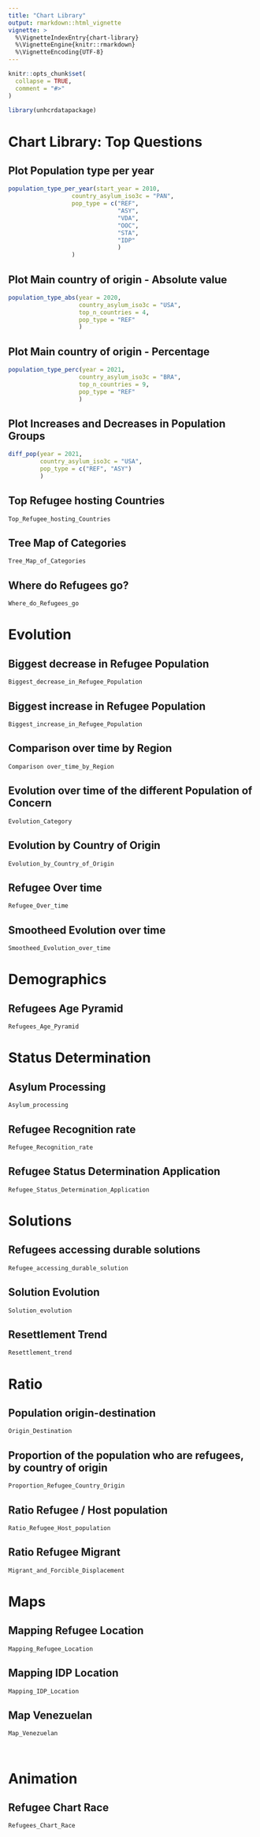 ```yaml
---
title: "Chart Library"
output: rmarkdown::html_vignette
vignette: >
  %\VignetteIndexEntry{chart-library}
  %\VignetteEngine{knitr::rmarkdown}
  %\VignetteEncoding{UTF-8}
---
```


```r
knitr::opts_chunk$set(
  collapse = TRUE,
  comment = "#>"
)
```

```r
library(unhcrdatapackage)
```

<!-- WARNING - This vignette is generated by {fusen} from /dev/flat_full.Rmd: do not edit by hand -->

<!-- Run this 'development' chunk -->
<!-- Store every call to library() that you need to explore your functions -->


<!--
 You need to run the 'description' chunk in the '0-dev_history.Rmd' file before continuing your code there.

If it is the first time you use {fusen}, after 'description', you can directly run the last chunk of the present file with inflate() inside.
--> 


<!-- 
 Store your dataset in a directory named "inst/" at the root of your project.
 Use it for your tests in this Rmd thanks to `pkgload::load_all()` to make it available
and `system.file()` to read it in your examples.

- There already is a dataset in the "inst/" directory to be used in the examples below
-->


# Chart Library: Top Questions

## Plot Population type per year

<!--
Create a chunk for the core of the function

- The chunk needs to be named `function` at least
- It contains the code of a documented function
- The chunk can also be named `function-my_median` to make it easily
findable in your Rmd
- Let the `@examples` part empty, and use the next `examples` chunk instead to present reproducible examples

After inflating the template

-  This function code will automatically be added in a new file in the "R/" directory
-->


<!--
Create a chunk with an example of use for your function

- The chunk needs to be named `examples` at least
- It contains working examples of your function
- The chunk is better be named `examples-my_median` to be handled
correctly when inflated as a vignette

After inflating the template

-  This example will automatically be added in the '@examples' part of our function above in the "R/" directory
- This example will automatically be added in the vignette created from this Rmd template
-->


```r
population_type_per_year(start_year = 2010,
                  country_asylum_iso3c = "PAN",
                  pop_type = c("REF", 
                               "ASY", 
                               "VDA", 
                               "OOC",
                               "STA",
                               "IDP"
                               )
                  )
```

<!--
Create a chunk with a test of use for your function

- The chunk needs to be named `tests` at least
- It contains working tests of your function
- The chunk is better be named `tests-my_median` to be handled
correctly when inflated as a vignette

After inflating the template

-  This test code will automatically be added in the "tests/testthat/" directory
-->


## Plot Main country of origin - Absolute value

```r
population_type_abs(year = 2020,
                    country_asylum_iso3c = "USA",
                    top_n_countries = 4,
                    pop_type = "REF"
                    ) 
```

## Plot Main country of origin - Percentage

```r
population_type_perc(year = 2021,
                    country_asylum_iso3c = "BRA",
                    top_n_countries = 9,
                    pop_type = "REF"
                    ) 
```

## Plot Increases and Decreases in Population Groups

```r
diff_pop(year = 2021,
         country_asylum_iso3c = "USA",
         pop_type = c("REF", "ASY")
         )

```

## Top Refugee hosting Countries

    Top_Refugee_hosting_Countries    

## Tree Map of Categories

    Tree_Map_of_Categories    

##  Where do Refugees go?

    Where_do_Refugees_go    


# Evolution

## Biggest decrease in Refugee Population

    Biggest_decrease_in_Refugee_Population    

## Biggest increase in Refugee Population

    Biggest_increase_in_Refugee_Population    

## Comparison over time by Region

    Comparison over_time_by_Region    

## Evolution over time of the different Population of Concern

    Evolution_Category    

## Evolution by Country of Origin

    Evolution_by_Country_of_Origin    

## Refugee Over time

    Refugee_Over_time    

## Smootheed Evolution over time

    Smootheed_Evolution_over_time    


# Demographics 

## Refugees Age Pyramid

    Refugees_Age_Pyramid    


# Status Determination 

## Asylum Processing

    Asylum_processing    

## Refugee Recognition rate

    Refugee_Recognition_rate    

## Refugee Status Determination Application

    Refugee_Status_Determination_Application    


# Solutions

    

## Refugees accessing durable solutions

    Refugee_accessing_durable_solution    

## Solution Evolution

    Solution_evolution    

## Resettlement Trend

    Resettlement_trend    


# Ratio

## Population origin-destination

    Origin_Destination    

## Proportion of the population who are refugees, by country of origin

    Proportion_Refugee_Country_Origin    

## Ratio Refugee / Host population

    Ratio_Refugee_Host_population    

## Ratio Refugee Migrant

    Migrant_and_Forcible_Displacement    


# Maps

    

## Mapping Refugee Location

    Mapping_Refugee_Location    

## Mapping IDP Location

    Mapping_IDP_Location    

## Map Venezuelan

    Map_Venezuelan    
       
       

# Animation

    

## Refugee Chart Race

    Refugees_Chart_Race    



<!--

# There can be development actions

Create a chunk with 'development' actions

- The chunk needs to be named `development` or `dev`
- It contains functions that are used for package development only
- Note that you may want to store most of these functions in the 0-dev_history.Rmd file

These are only included in the present flat template file, their content will not be part of the package anywhere else.
-->


